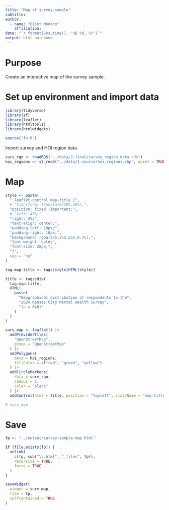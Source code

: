```yaml
---
title: "Map of survey sample"
subtitle:
author:
  - name: "Eliot Monaco"
    affiliation:
date: "`r format(Sys.time(), '%B %d, %Y')`"
output: html_notebook
---
```


# Purpose

Create an interactive map of the survey sample.

# Set up environment and import data

```r
library(tidyverse)
library(sf)
library(leaflet)
library(htmltools)
library(htmlwidgets)
```

```r
source("fn.R")
```

Import survey and HOI region data.

```r
surv_rgn <- readRDS("../data/2-final/survey_region_data.rds")
hoi_regions <- st_read("../data/1-source/hoi_regions.shp", quiet = TRUE)
```

# Map

```r
style <- paste(
  ".leaflet-control.map-title {",
  # "transform: translate(50%,50%);",
  "position: fixed !important;",
  # "left: 45%;",
  "right: 5%;",
  "text-align: center;",
  "padding-left: 10px;",
  "padding-right: 10px;",
  "background: rgba(255,255,255,0.75);",
  "font-weight: bold;",
  "font-size: 28px;",
  "}",
  sep = "\n"
)

tag.map.title <- tags$style(HTML(style))

title <- tags$div(
  tag.map.title,
  HTML(
    paste(
      "Geographical distribution of respondents to the",
      "2024 Kansas City Mental Health Survey",
      "(n = 648)"
    )
  )
)
```

```r
surv_map <- leaflet() |>
  addProviderTiles(
    "OpenStreetMap",
    group = "OpenStreetMap"
  ) |>
  addPolygons(
    data = hoi_regions,
    fillColor = c("red", "green", "yellow")
  ) |>
  addCircleMarkers(
    data = surv_rgn,
    radius = 1,
    color = "black"
  ) |>
  addControl(html = title, position = "topleft", className = "map-title")
```

```r
# surv_map
```

# Save

```r
fp <- "../output/survey-sample-map.html"

if (file.exists(fp)) {
  unlink(
    c(fp, sub("\\.html", "_files", fp)),
    recursive = TRUE,
    force = TRUE
  )
}

saveWidget(
  widget = surv_map,
  file = fp,
  selfcontained = TRUE
)
```

